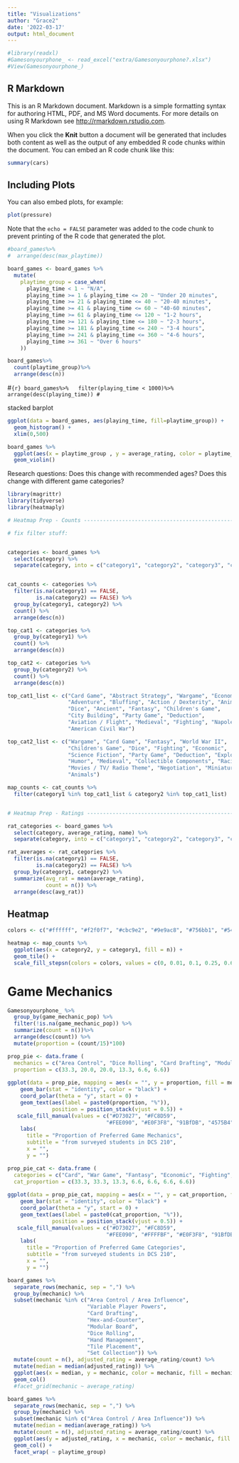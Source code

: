 ```yaml
---
title: "Visualizations"
author: "Grace2"
date: '2022-03-17'
output: html_document 
---
```


```r
#library(readxl)
#Gamesonyourphone_ <- read_excel("extra/Gamesonyourphone?.xlsx")
#View(Gamesonyourphone_) 
```

## R Markdown

This is an R Markdown document. Markdown is a simple formatting syntax for authoring HTML, PDF, and MS Word documents. For more details on using R Markdown see <http://rmarkdown.rstudio.com>.

When you click the **Knit** button a document will be generated that includes both content as well as the output of any embedded R code chunks within the document. You can embed an R code chunk like this:

```r
summary(cars)
```

## Including Plots

You can also embed plots, for example:

```r
plot(pressure)
```

Note that the `echo = FALSE` parameter was added to the code chunk to prevent printing of the R code that generated the plot.

```r
#board_games%>%
#  arrange(desc(max_playtime))

board_games <- board_games %>%
  mutate(
    playtime_group = case_when(
      playing_time < 1 ~ "N/A",
      playing_time >= 1 & playing_time <= 20 ~ "Under 20 minutes",
      playing_time >= 21 & playing_time <= 40 ~ "20-40 minutes",
      playing_time >= 41 & playing_time <= 60 ~ "40-60 minutes",
      playing_time >= 61 & playing_time <= 120 ~ "1-2 hours",
      playing_time >= 121 & playing_time <= 180 ~ "2-3 hours",
      playing_time >= 181 & playing_time <= 240 ~ "3-4 hours",
      playing_time >= 241 & playing_time <= 360 ~ "4-6 hours",
      playing_time >= 361 ~ "Over 6 hours"
    ))
```

```r
board_games%>%
  count(playtime_group)%>%
  arrange(desc(n))
```


#```{r}
board_games%>%
  filter(playing_time < 1000)%>%
  arrange(desc(playing_time))
#```

stacked barplot
 

```r
ggplot(data = board_games, aes(playing_time, fill=playtime_group)) +
  geom_histogram() +
  xlim(0,500)
```
```r
board_games %>% 
  ggplot(aes(x = playtime_group , y = average_rating, color = playtime_group)) +
  geom_violin()
```

Research questions: Does this change with recommended ages? 
Does this change with different game categories?


```r
library(magrittr)
library(tidyverse)
library(heatmaply)

# Heatmap Prep - Counts ------------------------------------------------------------

# fix filter stuff: 


categories <- board_games %>% 
  select(category) %>% 
  separate(category, into = c("category1", "category2", "category3", "category4"), sep = ",")


cat_counts <- categories %>% 
  filter(is.na(category1) == FALSE,
         is.na(category2) == FALSE) %>% 
  group_by(category1, category2) %>% 
  count() %>% 
  arrange(desc(n)) 

top_cat1 <- categories %>% 
  group_by(category1) %>% 
  count() %>% 
  arrange(desc(n))

top_cat2 <- categories %>% 
  group_by(category2) %>% 
  count() %>% 
  arrange(desc(n))

top_cat1_list <- c("Card Game", "Abstract Strategy", "Wargame", "Economic", 
                   "Adventure", "Bluffing", "Action / Dexterity", "Animals", 
                   "Dice", "Ancient", "Fantasy", "Children's Game", 
                   "City Building", "Party Game", "Deduction", 
                   "Aviation / Flight", "Medieval", "Fighting", "Napoleonic", 
                   "American Civil War")

top_cat2_list <- c("Wargame", "Card Game", "Fantasy", "World War II",
                   "Children's Game", "Dice", "Fighting", "Economic", 
                   "Science Fiction", "Party Game", "Deduction", "Exploration",
                   "Humor", "Medieval", "Collectible Components", "Racing",
                   "Movies / TV/ Radio Theme", "Negotiation", "Miniatures", 
                   "Animals")

map_counts <- cat_counts %>% 
  filter(category1 %in% top_cat1_list & category2 %in% top_cat1_list)


# Heatmap Prep - Ratings --------------------------------------------------

rat_categories <- board_games %>% 
  select(category, average_rating, name) %>% 
  separate(category, into = c("category1", "category2", "category3", "category4"), sep = ",")

rat_averages <- rat_categories %>% 
  filter(is.na(category1) == FALSE,
         is.na(category2) == FALSE) %>% 
  group_by(category1, category2) %>% 
  summarize(avg_rat = mean(average_rating),
            count = n()) %>% 
  arrange(desc(avg_rat)) 
```


## Heatmap 
```r
colors <- c("#ffffff", "#f2f0f7", "#cbc9e2", "#9e9ac8", "#756bb1", "#54278f")

heatmap <- map_counts %>% 
  ggplot(aes(x = category2, y = category1, fill = n)) +
  geom_tile() +
  scale_fill_stepsn(colors = colors, values = c(0, 0.01, 0.1, 0.25, 0.6, 1))
```

# Game Mechanics
```r
Gamesonyourphone_ %>% 
  group_by(game_mechanic_pop) %>% 
  filter(!is.na(game_mechanic_pop)) %>% 
  summarize(count = n())%>% 
  arrange(desc(count)) %>% 
  mutate(proportion = (count/15)*100)
```

```r
prop_pie <- data.frame (
  mechanics = c("Area Control", "Dice Rolling", "Card Drafting", "Modular Board", "Hex and Counter", "Hand Management"),
  proportion = c(33.3, 20.0, 20.0, 13.3, 6.6, 6.6))
  
ggplot(data = prop_pie, mapping = aes(x = "", y = proportion, fill = mechanics)) + 
    geom_bar(stat = "identity", color = "black") + 
    coord_polar(theta = "y", start = 0) + 
    geom_text(aes(label = paste0(proportion, "%")),
              position = position_stack(vjust = 0.5)) + 
   scale_fill_manual(values = c("#D73027", "#FC8D59",
                               "#FEE090", "#E0F3F8", "91BfDB", "4575B4")) +
    labs(
      title = "Proportion of Preferred Game Mechanics",
      subtitle = "from surveyed students in DCS 210",
      x = "",
      y = "")
```
```r
prop_pie_cat <- data.frame (
  categories = c("Card", "War Game", "Fantasy", "Economic", "Fighting", "Science Fiction", "Dice"),
  cat_proportion = c(33.3, 33.3, 13.3, 6.6, 6.6, 6.6, 6.6))
  
ggplot(data = prop_pie_cat, mapping = aes(x = "", y = cat_proportion, fill = categories)) + 
    geom_bar(stat = "identity", color = "black") + 
    coord_polar(theta = "y", start = 0) + 
    geom_text(aes(label = paste0(cat_proportion, "%")),
              position = position_stack(vjust = 0.5)) + 
   scale_fill_manual(values = c("#D73027", "#FC8D59",
                               "#FEE090", "#FFFFBF", "#E0F3F8", "91BfDB", "4575B4")) +
    labs(
      title = "Proportion of Preferred Game Categories",
      subtitle = "from surveyed students in DCS 210",
      x = "",
      y = "")
```


```r
board_games %>%
  separate_rows(mechanic, sep = ",") %>% 
  group_by(mechanic) %>% 
  subset(mechanic %in% c("Area Control / Area Influence", 
                         "Variable Player Powers", 
                         "Card Drafting", 
                         "Hex-and-Counter", 
                         "Modular Board", 
                         "Dice Rolling",
                         "Hand Management",
                         "Tile Placement",
                         "Set Collection")) %>% 
  mutate(count = n(), adjusted_rating = average_rating/count) %>% 
  mutate(median = median(adjusted_rating)) %>% 
  ggplot(aes(x = median, y = mechanic, color = mechanic, fill = mechanic)) +
  geom_col()
  #facet_grid(mechanic ~ average_rating)
```

```r
board_games %>%
  separate_rows(mechanic, sep = ",") %>% 
  group_by(mechanic) %>% 
  subset(mechanic %in% c("Area Control / Area Influence")) %>% 
  mutate(median = median(average_rating)) %>% 
  mutate(count = n(), adjusted_rating = average_rating/count) %>% 
  ggplot(aes(y = adjusted_rating, x = mechanic, color = mechanic, fill = mechanic)) +
  geom_col() +
  facet_wrap( ~ playtime_group)
```